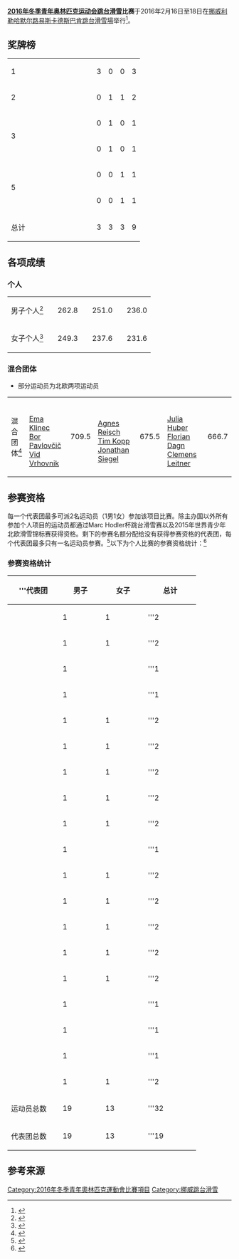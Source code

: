 {{NoteTA|G1=Sports}}
{{Infobox Olympic event
|event       = 跳台滑雪
|games       = 2016年冬季青年
|image       = [[Image:Ski_jumping_pictogram.svg|80px]]
|venue       = [[挪威|挪威]][[利勒哈默尔|利勒哈默尔]][[路易斯卡德斯巴肯跳台滑雪場|路易斯卡德斯巴肯跳台滑雪場]]
|dates       = 2月16日至18日
|competitors = 32（个人赛）
|nations     = 19
|prev        = [[2012年冬季青年奥林匹克运动会跳台滑雪比赛|2012]]
|next        = [[2020年冬季青年奥林匹克运动会跳台滑雪比赛|2020]]
}}
'''[[2016年冬季青年奥林匹克运动会|2016年冬季青年奥林匹克运动会]][[跳台滑雪|跳台滑雪]]比赛'''于2016年2月16日至18日在[[挪威|挪威]][[利勒哈默尔|利勒哈默尔]][[路易斯卡德斯巴肯跳台滑雪場|路易斯卡德斯巴肯跳台滑雪場]]举行<ref>{{cite web |url=http://www.lillehammer2016.com/en/Venues/Lysgaardsbakkene-Ski-Jumping-Arena-LSA |title=Lysgårdsbakkene Ski Jumping Arena (LSA) |work=Lillehammer 2016 |accessdate=2016-05-17 |archiveurl=https://web.archive.org/web/20151226071821/http://www.lillehammer2016.com/en/Venues/Lysgaardsbakkene-Ski-Jumping-Arena-LSA |archivedate=2015-12-26 |deadurl=yes }}</ref>。

==奖牌榜==
{{legend2|#ccccff|主办国|border=solid 1px #AAAAAA}}
{| {{RankedMedalTable}}
|-
| 1 ||width=150 align=left| {{flagIOCteam|SLO|2016年冬季青年}} || 3 || 0 || 0 || 3
|-
| 2 ||align=left| {{flagIOCteam|GER|2016年冬季青年}} || 0 || 1 || 1 || 2
|-bgcolor=ccccff
|rowspan=2| 3 ||align=left| {{flagIOCteam|NOR|2016年冬季青年}} || 0 || 1 || 0 || 1
|-
|align=left| {{flagIOCteam|RUS|2016年冬季青年}} || 0 || 1 || 0 || 1
|-
|rowspan=2| 5 ||align=left| {{flagIOCteam|AUT|2016年冬季青年}} || 0 || 0 || 1 || 1
|-
|align=left| {{flagIOCteam|ITA|2016年冬季青年}} || 0 || 0 || 1 || 1
|- class="sortbottom"
!colspan=2| 总计 || 3 || 3 || 3 || 9
|}

==各项成绩==
===个人===
{| {{MedalistTable|type=项目|columns=2}}
|-
| 男子个人<ref>{{cite web|url=http://medias1.fis-ski.com/pdf/2016/JP/3923/2016JP3923RL.pdf|title=Ski Jumping: Men's Individual Final Round - Results|publisher=[[國際滑雪聯合會|Fédération Internationale de Ski]]|accessdate=2016-05-17|date=2016-02-16|archiveurl=https://web.archive.org/web/20160517105202/http://medias1.fis-ski.com/pdf/2016/JP/3923/2016JP3923RL.pdf|archivedate=2016-05-17|deadurl=no}}</ref>
| {{flagIOCmedalist|[[Bor_Pavlovčič|Bor Pavlovčič]]|SLO|2016年冬季青年}} || 262.8
| {{flagIOCmedalist|[[馬里烏斯·林德維克|馬里烏斯·林德維克]]|NOR|2016年冬季青年}} || 251.0
| {{flagIOCmedalist|[[Jonathan_Siegel|Jonathan Siegel]]|GER|2016年冬季青年}} || 236.0
|-
| 女子个人<ref>{{cite web|url=http://medias1.fis-ski.com/pdf/2016/JP/3922/2016JP3922RL.pdf|title=Ski Jumping: Ladies' Individual Final Round - Results|publisher=Fédération Internationale de Ski|accessdate=2016-05-17|date=2016-02-16|archiveurl=https://web.archive.org/web/20160517105819/http://medias1.fis-ski.com/pdf/2016/JP/3922/2016JP3922RL.pdf|archivedate=2016-05-17|deadurl=no}}</ref>
| {{flagIOCmedalist|[[Ema_Klinec|Ema Klinec]]|SLO|2016年冬季青年}} || 249.3
| {{flagIOCmedalist|[[Sofia_Tikhonova|Sofia Tikhonova]]|RUS|2016年冬季青年}} || 237.6
| {{flagIOCmedalist|[[Lara_Malsiner|Lara Malsiner]]|ITA|2016年冬季青年}} || 231.6
|}

===混合团体===
* 部分运动员为北欧两项运动员
{| {{MedalistTable|type=项目|columns=2}}
|-
| 混合团体<ref>{{cite web|url=http://medias2.fis-ski.com/pdf/2016/JP/3924/2016JP3924RL.pdf|title=Ski Jumping - Nordic Combined: Mixed Team Final Round - Results|publisher=Fédération Internationale de Ski|accessdate=2016-05-17|date=2016-02-18|archiveurl=https://web.archive.org/web/20160517105925/http://medias2.fis-ski.com/pdf/2016/JP/3924/2016JP3924RL.pdf|archivedate=2016-05-17|deadurl=no}}</ref>
| {{flagIOCteam|SLO|2016年冬季青年}}<br>[[Ema_Klinec|Ema Klinec]]<br>[[Bor_Pavlovčič|Bor Pavlovčič]]<br>[[Vid_Vrhovnik|Vid Vrhovnik]] || 709.5
| {{flagIOCteam|GER|2016年冬季青年}}<br>[[Agnes_Reisch|Agnes Reisch]]<br>[[Tim_Kopp|Tim Kopp]]<br>[[Jonathan_Siegel|Jonathan Siegel]] || 675.5
| {{flagIOCteam|AUT|2016年冬季青年}}<br>[[Julia_Huber|Julia Huber]]<br>[[Florian_Dagn|Florian Dagn]]<br>[[Clemens_Leitner|Clemens Leitner]] || 666.7
|}

==参赛资格==
每一个代表团最多可派2名运动员（1男1女）参加该项目比赛。除主办国以外所有参加个人项目的运动员都通过Marc Hodler杯跳台滑雪赛以及2015年世界青少年北欧滑雪锦标赛获得资格。剩下的参赛名额分配给没有获得参赛资格的代表团，每个代表团最多只有一名运动员参赛。<ref name="qualification">{{cite web|url=http://data.fis-ski.com/media/olympic-games/wyog-2016-qs-fis-en.pdf|title=Qualification system - 2nd Winter Youth Olympic Games In 2016|work=Fédération Internationale de Ski|accessdate=2016-05-12|archive-date=2016-03-04|archive-url=https://web.archive.org/web/20160304140619/http://data.fis-ski.com/media/olympic-games/wyog-2016-qs-fis-en.pdf|dead-url=no}}</ref>以下为个人比赛的参赛资格统计：<ref>{{cite web |url=http://data.fis-ski.com/dynamic/winter-youth-olympic-games-quotas-simulation.html?sectorcode=jp&seasoncode=2016 |title=Ski Jumping Quota List Simulation For Youth Olympic Games 2016 |work=Fédération Internationale de Ski |accessdate=2016-05-17 |deadurl=yes |archiveurl=https://web.archive.org/web/20151225201318/http://data.fis-ski.com/dynamic/winter-youth-olympic-games-quotas-simulation.html?sectorcode=jp&seasoncode=2016 |archivedate=2015-12-25 }}</ref>

===参赛资格统计===
{| class="wikitable collapsible sortable"  style="width:800px; text-align:center; font-size:90%;"
|-
!  style="text-align:center; width:100px;"|'''代表团 !!width=80| '''男子''' !! width=80|'''女子''' !! width=100|'''总计'''
|-
| style="text-align:left;" |{{flagIOC|AUT|2016年冬季青年}}||1||1||  '''2
|-
| style="text-align:left;" |{{flagIOC|CZE|2016年冬季青年}}||1||1||  '''2
|-
| style="text-align:left;" |{{flagIOC|EST|2016年冬季青年}}||1|| ||  '''1
|-
| style="text-align:left;" |{{flagIOC|FIN|2016年冬季青年}}||1|| ||  '''1
|-
| style="text-align:left;" |{{flagIOC|FRA|2016年冬季青年}}||1||1||  '''2
|-
| style="text-align:left;" |{{flagIOC|GER|2016年冬季青年}}||1||1||  '''2
|-
| style="text-align:left;" |{{flagIOC|HUN|2016年冬季青年}}||1||1||  '''2
|-
| style="text-align:left;" |{{flagIOC|ITA|2016年冬季青年}}||1||1||  '''2
|-
| style="text-align:left;" |{{flagIOC|JPN|2016年冬季青年}}||1||1||  '''2
|-
| style="text-align:left;" |{{flagIOC|KAZ|2016年冬季青年}}||1|| ||  '''1
|-
| style="text-align:left;" |{{flagIOC|NOR|2016年冬季青年}}||1||1||  '''2
|-
| style="text-align:left;" |{{flagIOC|POL|2016年冬季青年}}||1||1||  '''2
|-
| style="text-align:left;" |{{flagIOC|ROU|2016年冬季青年}}||1||1||  '''2
|-
| style="text-align:left;" |{{flagIOC|RUS|2016年冬季青年}}||1||1||  '''2
|-
| style="text-align:left;" |{{flagIOC|SLO|2016年冬季青年}}||1||1||  '''2
|-
| style="text-align:left;" |{{flagIOC|SUI|2016年冬季青年}}||1|| ||  '''1
|-
| style="text-align:left;" |{{flagIOC|TUR|2016年冬季青年}}||1|| ||  '''1
|-
| style="text-align:left;" |{{flagIOC|UKR|2016年冬季青年}}||1|| ||  '''1
|-
| style="text-align:left;" |{{flagIOC|USA|2016年冬季青年}}||1||1||  '''2
|-
! 运动员总数 !! 19 !! 13 !! '''32
|- class="sortbottom"
! 代表团总数 !! 19 !! 13 !! '''19
|}

==参考来源==
{{reflist}}

{{2016年冬季青年奧林匹克運動會項目}}
{{青年奧林匹克運動會跳台滑雪比賽}}
[[Category:2016年冬季青年奧林匹克運動會比賽項目|Category:2016年冬季青年奧林匹克運動會比賽項目]]
[[Category:挪威跳台滑雪|Category:挪威跳台滑雪]]
